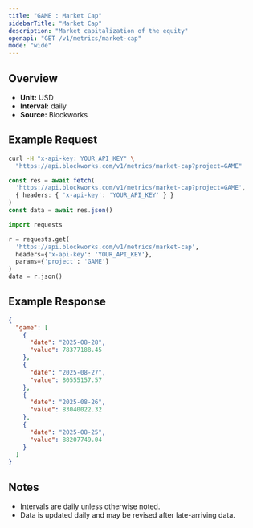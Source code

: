 ```yaml
---
title: "GAME : Market Cap"
sidebarTitle: "Market Cap"
description: "Market capitalization of the equity"
openapi: "GET /v1/metrics/market-cap"
mode: "wide"
---
```


## Overview

- **Unit:** USD
- **Interval:** daily
- **Source:** Blockworks

## Example Request

<CodeGroup>

```bash cURL
curl -H "x-api-key: YOUR_API_KEY" \
  "https://api.blockworks.com/v1/metrics/market-cap?project=GAME"
```

```typescript TypeScript
const res = await fetch(
  'https://api.blockworks.com/v1/metrics/market-cap?project=GAME',
  { headers: { 'x-api-key': 'YOUR_API_KEY' } }
)
const data = await res.json()
```

```python Python
import requests

r = requests.get(
  'https://api.blockworks.com/v1/metrics/market-cap',
  headers={'x-api-key': 'YOUR_API_KEY'},
  params={'project': 'GAME'}
)
data = r.json()
```

</CodeGroup>

## Example Response

```json
{
  "game": [
    {
      "date": "2025-08-28",
      "value": 78377188.45
    },
    {
      "date": "2025-08-27",
      "value": 80555157.57
    },
    {
      "date": "2025-08-26",
      "value": 83040022.32
    },
    {
      "date": "2025-08-25",
      "value": 88207749.04
    }
  ]
}
```

## Notes
- Intervals are daily unless otherwise noted.
- Data is updated daily and may be revised after late-arriving data.
